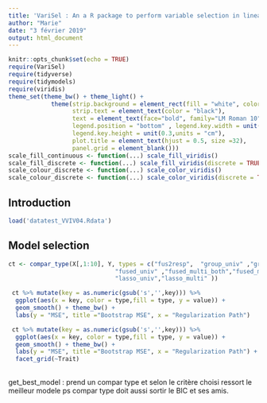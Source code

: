 ```yaml
---
title: 'VariSel : An a R package to perform variable selection in linear models'
author: "Marie"
date: "3 février 2019"
output: html_document
---
```


```r
knitr::opts_chunk$set(echo = TRUE)
require(VariSel)
require(tidyverse)
require(tidymodels)
require(viridis)
theme_set(theme_bw() + theme_light() +
            theme(strip.background = element_rect(fill = "white", color ="gray"), 
                  strip.text = element_text(color = "black"),
                  text = element_text(face="bold", family="LM Roman 10", size =18),
                  legend.position = "bottom" , legend.key.width = unit(2.5,units = "cm"),
                  legend.key.height = unit(0.3,units = "cm"),
                  plot.title = element_text(hjust = 0.5, size =32),
                  panel.grid = element_blank()))
scale_fill_continuous <- function(...) scale_fill_viridis()
scale_fill_discrete <- function(...) scale_fill_viridis(discrete = TRUE)
scale_colour_discrete <- function(...) scale_color_viridis()
scale_colour_discrete <- function(...) scale_color_viridis(discrete = TRUE)


```

## Introduction 

```r
load('datatest_VVIV04.Rdata')
```


## Model selection 

```r
ct <- compar_type(X[,1:10], Y, types = c("fus2resp",  "group_univ" ,"group_multi_both" ,"group_multi_marker" ,
                              "fused_univ" ,"fused_multi_both","fused_multi_regr",
                              "lasso_univ","lasso_multi" ))

```


```r

 ct %>% mutate(key = as.numeric(gsub('s','',key))) %>%
  ggplot(aes(x = key, color = type,fill = type, y = value)) +
  geom_smooth() + theme_bw() +
  labs(y = "MSE", title ="Bootstrap MSE", x = "Regularization Path")  
```

```r

 ct %>% mutate(key = as.numeric(gsub('s','',key))) %>%
  ggplot(aes(x = key, color = type,fill = type, y = value)) +
  geom_smooth() + theme_bw() +
  labs(y = "MSE", title ="Bootstrap MSE", x = "Regularization Path") + 
  facet_grid(~Trait) 
```


## 

get_best_model : prend un compar type et selon le critère choisi ressort le meilleur modele 
ps compar type doit aussi sortir le BIC et ses amis. 

